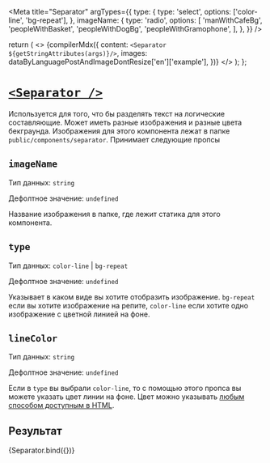 
<Meta
  title="Separator"
  argTypes={{
    type: {
      type: 'select',
      options: ['color-line', 'bg-repeat'],
    },
    imageName: {
      type: 'radio',
      options: [
        'manWithCafeBg',
        'peopleWithBasket',
        'peopleWithDogBg',
        'peopleWithGramophone',
      ],
    },
  }}
/>

  return (
    <>
      {compilerMdx({
        content: `<Separator ${getStringAttributes(args)}/>`,
        images: dataByLanguagePostAndImageDontResize['en']['example'],
      })}
    </>
  );
};

# [`<Separator />`](http://s.csssr.ru/U31J879TR/20200527121838.jpg)

Используется для того, что бы разделять текст на логические составляющие. Может иметь разные изображения и разные цвета бекграунда. Изображения для этого компонента лежат в папке `public/components/separator`. Принимает следующие пропсы

## `imageName`

Тип данных: `string`

Дефолтное значение: `undefined`

Название изображения в папке, где лежит статика для этого компонента.

## `type`

Тип данных: `color-line` | `bg-repeat`

Дефолтное значение: `undefined`

Указывает в каком виде вы хотите отобразить изображение. `bg-repeat` если вы хотите изображение на репите, `color-line` если хотите одно изображение с цветной линией на фоне.

## `lineColor`

Тип данных: `string`

Дефолтное значение: `undefined`

Если в `type` вы выбрали `color-line`, то с помощью этого пропса вы можете указать цвет линии на фоне. Цвет можно указывать [любым способом доступным в HTML](https://ru.wikipedia.org/wiki/%D0%A6%D0%B2%D0%B5%D1%82%D0%B0_HTML).

## Результат

<Canvas>
  <Story
    name="Default"
    args={{
      imageName: 'peopleWithBasket',
      type: 'color-line',
      lineColor: '#d3d3ff',
    }}
  >
    {Separator.bind({})}
  </Story>
</Canvas>

